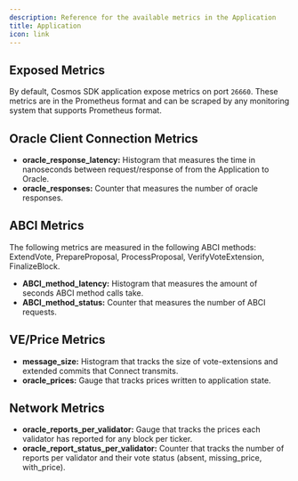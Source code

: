 ```yaml
---
description: Reference for the available metrics in the Application
title: Application
icon: link
---
```


## Exposed Metrics
By default, Cosmos SDK application expose metrics on port `26660`. These metrics are in the Prometheus format and can be scraped by any monitoring system that supports Prometheus format.

## Oracle Client Connection Metrics

- **oracle_response_latency:** Histogram that measures the time in nanoseconds between request/response of from the Application to Oracle.
- **oracle_responses:** Counter that measures the number of oracle responses.

## ABCI Metrics
The following metrics are measured in the following ABCI methods: ExtendVote, PrepareProposal, ProcessProposal, VerifyVoteExtension, FinalizeBlock.

- **ABCI_method_latency:** Histogram that measures the amount of seconds ABCI method calls take.
- **ABCI_method_status:** Counter that measures the number of ABCI requests.

## VE/Price Metrics

- **message_size:** Histogram that tracks the size of vote-extensions and extended commits that Connect transmits.
- **oracle_prices:** Gauge that tracks prices written to application state.

## Network Metrics
- **oracle_reports_per_validator:** Gauge that tracks the prices each validator has reported for any block per ticker.
- **oracle_report_status_per_validator:** Counter that tracks the number of reports per validator and their vote status (absent, missing_price, with_price).
